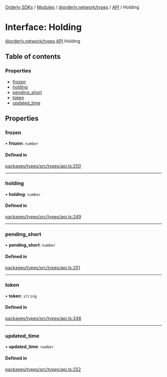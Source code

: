 [Orderly SDKs](/sdks/tech-doc/README) / [Modules](/sdks/tech-doc/modules) / [@orderly.network/types](/sdks/tech-doc/modules/orderly_network_types) / [API](/sdks/tech-doc/modules/orderly_network_types.API) / Holding

# Interface: Holding

[@orderly.network/types](/sdks/tech-doc/modules/orderly_network_types).[API](/sdks/tech-doc/modules/orderly_network_types.API).Holding

## Table of contents

### Properties

- [frozen](/sdks/tech-doc/interfaces/orderly_network_types.API.Holding#frozen)
- [holding](/sdks/tech-doc/interfaces/orderly_network_types.API.Holding#holding)
- [pending\_short](/sdks/tech-doc/interfaces/orderly_network_types.API.Holding#pending_short)
- [token](/sdks/tech-doc/interfaces/orderly_network_types.API.Holding#token)
- [updated\_time](/sdks/tech-doc/interfaces/orderly_network_types.API.Holding#updated_time)

## Properties

### frozen

• **frozen**: `number`

#### Defined in

[packages/types/src/types/api.ts:250](https://github.com/OrderlyNetwork/js-sdk/blob/b90fff4/packages/types/src/types/api.ts#L250)

___

### holding

• **holding**: `number`

#### Defined in

[packages/types/src/types/api.ts:249](https://github.com/OrderlyNetwork/js-sdk/blob/b90fff4/packages/types/src/types/api.ts#L249)

___

### pending\_short

• **pending\_short**: `number`

#### Defined in

[packages/types/src/types/api.ts:251](https://github.com/OrderlyNetwork/js-sdk/blob/b90fff4/packages/types/src/types/api.ts#L251)

___

### token

• **token**: `string`

#### Defined in

[packages/types/src/types/api.ts:248](https://github.com/OrderlyNetwork/js-sdk/blob/b90fff4/packages/types/src/types/api.ts#L248)

___

### updated\_time

• **updated\_time**: `number`

#### Defined in

[packages/types/src/types/api.ts:252](https://github.com/OrderlyNetwork/js-sdk/blob/b90fff4/packages/types/src/types/api.ts#L252)
